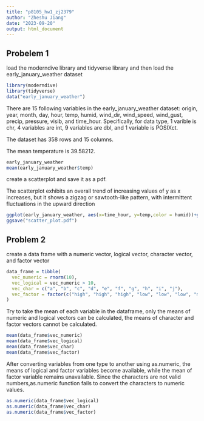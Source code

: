 ```yaml
---
title: "p8105_hw1_zj2379"
author: "Zheshu Jiang"
date: "2023-09-20"
output: html_document
---
```

## Probelem 1
load the moderndive library and tidyverse library and then load the early_january_weather dataset
```r
library(moderndive)
library(tidyverse)
data("early_january_weather")
```

There are 15 following variables in the early_january_weather dataset: origin, year, month, day, hour, temp, humid, wind_dir, wind_speed, wind_gust, precip, pressure, visib, and time_hour. Specifically, for data type, 1 varible is chr, 4 variables are int, 9 variables are dbl, and 1 variable is POSIXct. 

The dataset has 358 rows and 15 columns.  

The mean temperature is 39.58212.
```r
early_january_weather
mean(early_january_weather$temp)
```
create a scatterplot and save it as a pdf. 

The scatterplot exhibits an overall trend of increasing values of y  as x increases, but it shows a zigzag or sawtooth-like pattern, with intermittent fluctuations in the upward direction
```r
ggplot(early_january_weather, aes(x=time_hour, y=temp,color = humid))+geom_point()
ggsave("scatter_plot.pdf")
```
## Problem 2
create a data frame with a numeric vector, logical vector,  character vector, and factor vector 
```r
data_frame = tibble(
  vec_numeric = rnorm(10),
  vec_logical = vec_numeric > 10,
  vec_char = c("a", "b", "c", "d", "e", "f", "g", "h", "i", "j"),
  vec_factor = factor(c("high", "high", "high", "low", "low", "low", "medium", "medium", "medium", "medium"))
)
```

Try to take the mean of each variable in the dataframe, only the means of numeric and logical vectors can be calculated, the means of character and factor vectors cannot be calculated. 
```r
mean(data_frame$vec_numeric)
mean(data_frame$vec_logical)
mean(data_frame$vec_char)
mean(data_frame$vec_factor)
```
After converting variables from one type to another using as.numeric, the means of logical and factor variables become available, while the mean of factor variable remains unavailable. Since the characters are not valid numbers,as.numeric function fails to convert the characters to numeric values.
```r
as.numeric(data_frame$vec_logical)
as.numeric(data_frame$vec_char)
as.numeric(data_frame$vec_factor)
```






